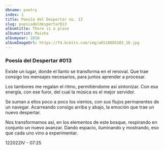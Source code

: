 ```yaml
---
dbname: poetry
index: 1
title: Poesía del Despertar no. 13
slug: poesiadeldespertar013
albumtitle: There is a place
albumartist: Maisha
albumyear: 2018
albumImageUrl: https://f4.bcbits.com/img/a0118885203_10.jpg
---
```


### Poesía del Despertar #013

Existe un lugar,
donde el llanto se transforma en el renoval.
Que trae consigo los mensajes necesarios,
para juntos aprender a procesar.

Los tambores me regalan el ritmo,
permitiéndome así sintonizar.
Con esa energía, con ese furor,
del cual la música es el mejor servidor.

Se suman a ellos poco a poco los vientos,
con sus flujos permanentes de un navegar.
Acarreando consigo arriba y abajo,
la emoción que trae un nuevo despertar.

Nos transformamos así, en los elementos de este bosque,
respirando en conjunto un nuevo avanzar.
Dando espacio, iluminando y mostrando,
eso que cada uno vino a experimentar.

122022IV - 07:25
